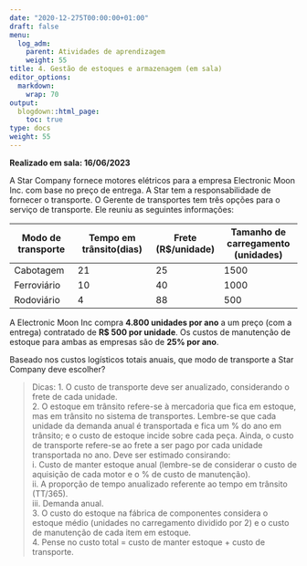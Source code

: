 ```yaml
---
date: "2020-12-275T00:00:00+01:00"
draft: false
menu:
  log_adm:
    parent: Atividades de aprendizagem
    weight: 55
title: 4. Gestão de estoques e armazenagem (em sala)
editor_options: 
  markdown: 
    wrap: 70
output: 
  blogdown::html_page:
    toc: true
type: docs
weight: 55
---
```


**Realizado em sala: 16/06/2023**

A Star Company fornece motores elétricos para a empresa Electronic Moon Inc. com base no preço de entrega. A Star tem a responsabilidade de fornecer o transporte. O Gerente de transportes tem três opções para o serviço de transporte. Ele reuniu as seguintes informações:

Modo de transporte	|Tempo em trânsito(dias)	|Frete (R$/unidade)	|Tamanho de carregamento (unidades)
---------|-----------|---------|-----------
Cabotagem |	21	|25|	1500
Ferroviário	|10	|40	|1000
Rodoviário	|4	|88	|500
 
A Electronic Moon Inc compra **4.800 unidades por ano** a um preço (com a entrega) contratado de **R$ 500 por unidade**. Os custos de manutenção de estoque para ambas as empresas são de **25% por ano**. 

Baseado nos custos logísticos totais anuais, que modo de transporte a Star Company deve escolher? 

> Dicas:
1.	O custo de transporte deve ser anualizado, considerando o frete de cada unidade.  
2.	O estoque em trânsito refere-se à mercadoria que fica em estoque, mas em trânsito no sistema de transportes. Lembre-se que cada unidade da demanda anual é transportada e fica um % do ano em trânsito; e o custo de estoque incide sobre cada peça. Ainda, o custo de transporte refere-se ao frete a ser pago por cada unidade transportada no ano. Deve ser estimado consirando:    
i.	Custo de manter estoque anual (lembre-se de considerar o custo de aquisição de cada motor e o % de custo de manutenção).  
ii.	A proporção de tempo anualizado referente ao tempo em trânsito (TT/365).  
iii.	Demanda anual.  
3.	O custo do estoque na fábrica de componentes considera o estoque médio (unidades no carregamento dividido por 2) e o custo de manutenção de cada item em estoque.     
4.	Pense no custo total = custo de manter estoque + custo de transporte.  


